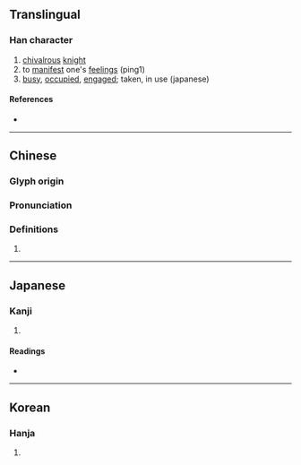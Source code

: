 {{character info/new}}
==Translingual==

===Han character===
{{Han char|rn=102|rad=田|as=02|sn=7|four=50727|canj=LWMVS|ids=⿱由丂}}

# [[chivalrous]] [[knight]]
# to [[manifest]] one's [[feelings]] (ping1)
# [[busy]], [[occupied]], [[engaged]]; taken, in use (japanese)

====References====
* {{Han ref|kx=0759.060|dkj=21734|dj=1169.050|hdz=42528.060|uh=7539|ud=30009|bh=CB6E|bd=52078}}

----

==Chinese==
{{zh-forms}}

===Glyph origin===
{{Han etym}}

===Pronunciation===
{{zh-pron
|m=pīng
|c=ping1
|mc=y
|oc=y
|cat=
}}

===Definitions===
{{zh-hanzi}}

# {{rfdef|zh}}

----

==Japanese==

===Kanji===
{{ja-kanji|grade=|rs=田02}}

# {{defn|lang=ja|sort=田02}}

====Readings====
* {{ja-readings|on=[[へい]] (hei), [[びょう]] (byō)|kun=[[せわしい]] (sewashii)|nanori=}}

----

==Korean==

===Hanja===
{{ko-hanja|hangeul=병|eumhun=|rv=byeong|mr=pyŏng|y=pyeng}}

# {{defn|lang=ko|sort=田02}}